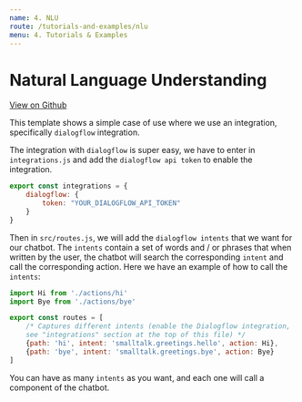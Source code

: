```yaml
---
name: 4. NLU
route: /tutorials-and-examples/nlu
menu: 4. Tutorials & Examples
---
```


# **Natural Language Understanding**

[View on Github](https://github.com/hubtype/botonic/tree/master/packages/botonic-cli/templates/intent)

This template shows a simple case of use where we use an integration, specifically `dialogflow` integration.

The integration with `dialogflow` is super easy, we have to enter in `integrations.js` and add the `dialogflow api token` to enable the integration.

```javascript
export const integrations = {
    dialogflow: {
        token: "YOUR_DIALOGFLOW_API_TOKEN"
    }
}

```

Then in `src/routes.js`, we will add the `dialogflow intents` that we want for our chatbot. The `intents` contain a set of words and / or phrases that when written by the user, the chatbot will search the corresponding `intent` and call the corresponding action. Here we have an example of how to call the `intents`:

```javascript
import Hi from './actions/hi'
import Bye from './actions/bye'

export const routes = [
    /* Captures different intents (enable the Dialogflow integration,
    see "integrations" section at the top of this file) */
    {path: 'hi', intent: 'smalltalk.greetings.hello', action: Hi},
    {path: 'bye', intent: 'smalltalk.greetings.bye', action: Bye}
]
```

You can have as many `intents` as you want, and each one will call a component of the chatbot.
